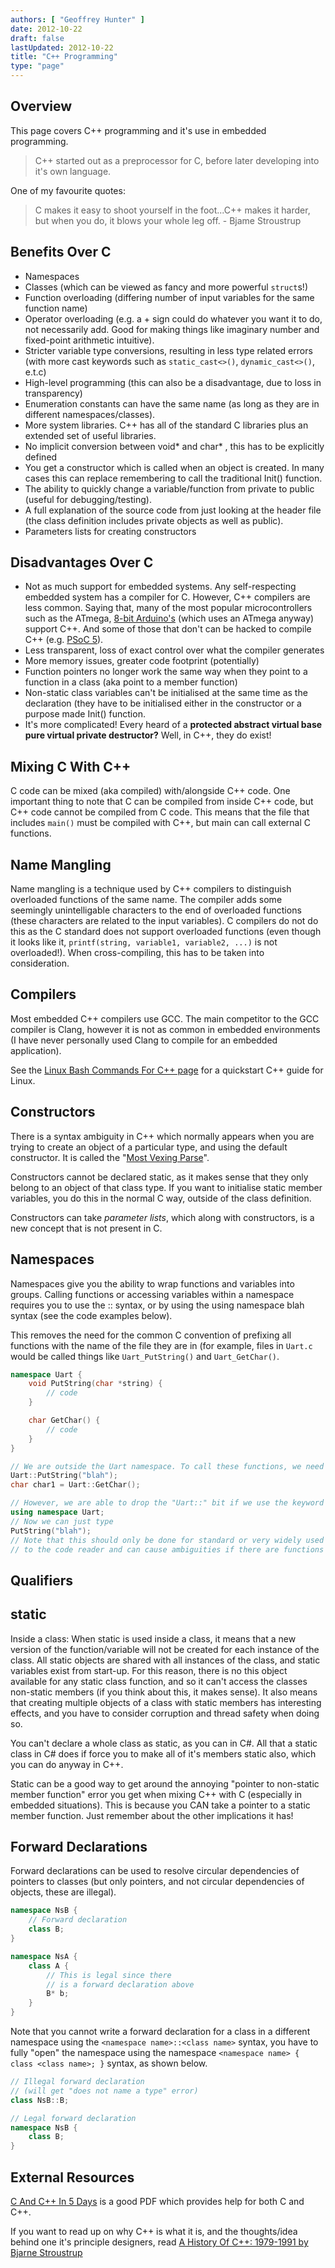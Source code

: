 ```yaml
---
authors: [ "Geoffrey Hunter" ]
date: 2012-10-22
draft: false
lastUpdated: 2012-10-22
title: "C++ Programming"
type: "page"
---
```



## Overview

This page covers C++ programming and it's use in embedded programming.

> C++ started out as a preprocessor for C, before later developing into it's own language.

One of my favourite quotes:

> C makes it easy to shoot yourself in the foot...C++ makes it harder, but when you do, it blows your whole leg off. - Bjame Stroustrup

## Benefits Over C

* Namespaces
* Classes (which can be viewed as fancy and more powerful `struct`s!)
* Function overloading (differing number of input variables for the same function name)
* Operator overloading (e.g. a + sign could do whatever you want it to do, not necessarily add. Good for making things like imaginary number and fixed-point arithmetic intuitive).
* Stricter variable type conversions, resulting in less type related errors (with more cast keywords such as `static_cast<>()`, `dynamic_cast<>()`, e.t.c)
* High-level programming (this can also be a disadvantage, due to loss in transparency)
* Enumeration constants can have the same name (as long as they are in different namespaces/classes).
* More system libraries. C++ has all of the standard C libraries plus an extended set of useful libraries.
* No implicit conversion between void* and char* , this has to be explicitly defined
* You get a constructor which is called when an object is created. In many cases this can replace remembering to call the traditional Init() function.
* The ability to quickly change a variable/function from private to public (useful for debugging/testing).
* A full explanation of the source code from just looking at the header file (the class definition includes private objects as well as public).
* Parameters lists for creating constructors

## Disadvantages Over C

* Not as much support for embedded systems. Any self-respecting embedded system has a compiler for C. However, C++ compilers are less common. Saying that, many of the most popular microcontrollers such as the ATmega, [8-bit Arduino's](/programming/microcontrollers/arduino) (which uses an ATmega anyway) support C++. And some of those that don't can be hacked to compile C++ (e.g. [PSoC 5](/programming/microcontrollers/psoc)).
* Less transparent, loss of exact control over what the compiler generates
* More memory issues, greater code footprint (potentially)
* Function pointers no longer work the same way when they point to a function in a class (aka point to a member function)
* Non-static class variables can't be initialised at the same time as the declaration (they have to be initialised either in the constructor or a purpose made Init() function.
* It's more complicated! Every heard of a **protected abstract virtual base pure virtual private destructor?** Well, in C++, they do exist!

## Mixing C With C++

C code can be mixed (aka compiled) with/alongside C++ code. One important thing to note that C can be compiled from inside C++ code, but C++ code cannot be compiled from C code. This means that the file that includes `main()` must be compiled with C++, but main can call external C functions.

## Name Mangling

Name mangling is a technique used by C++ compilers to distinguish overloaded functions of the same name. The compiler adds some seemingly unintelligable characters to the end of overloaded functions (these characters are related to the input variables). C compilers do not do this as the C standard does not support overloaded functions (even though it looks like it, `printf(string, variable1, variable2, ...)` is not overloaded!). When cross-compiling, this has to be taken into consideration.

## Compilers

Most embedded C++ compilers use GCC. The main competitor to the GCC compiler is Clang, however it is not as common in embedded environments (I have never personally used Clang to compile for an embedded application).

See the [Linux Bash Commands For C++ page](/programming/languages/c-plus-plus/linux-bash-commands-for-cpp/) for a quickstart C++ guide for Linux.

## Constructors

There is a syntax ambiguity in C++ which normally appears when you are trying to create an object of a particular type, and using the default constructor. It is called the "[Most Vexing Parse](http://en.wikipedia.org/wiki/Most_vexing_parse)".

Constructors cannot be declared static, as it makes sense that they only belong to an object of that class type. If you want to initialise static member variables, you do this in the normal C way, outside of the class definition.

Constructors can take _parameter lists_, which along with constructors, is a new concept that is not present in C.

## Namespaces

Namespaces give you the ability to wrap functions and variables into groups. Calling functions or accessing variables within a namespace requires you to use the :: syntax, or by using the using namespace blah syntax (see the code examples below).

This removes the need for the common C convention of prefixing all functions with the name of the file they are in (for example, files in `Uart.c` would be called things like `Uart_PutString()` and `Uart_GetChar()`.

```c++
namespace Uart {
    void PutString(char *string) {
        // code
    }

    char GetChar() {
        // code
    }
}

// We are outside the Uart namespace. To call these functions, we need to prepend the function calls with the namespace name and the `::` syntax
Uart::PutString("blah");
char char1 = Uart::GetChar();

// However, we are able to drop the "Uart::" bit if we use the keyword "using"
using namespace Uart;
// Now we can just type
PutString("blah");
// Note that this should only be done for standard or very widely used libraries, as it reduces the information
// to the code reader and can cause ambiguities if there are functions with the same name.
```

## Qualifiers

## static

Inside a class: When static is used inside a class, it means that a new version of the function/variable will not be created for each instance of the class. All static objects are shared with all instances of the class, and static variables exist from start-up. For this reason, there is no this object available for any static class function, and so it can't access the classes non-static members (if you think about this, it makes sense). It also means that creating multiple objects of a class with static members has interesting effects, and you have to consider corruption and thread safety when doing so.

You can't declare a whole class as static, as you can in C#. All that a static class in C# does if force you to make all of it's members static also, which you can do anyway in C++.

Static can be a good way to get around the annoying "pointer to non-static member function" error you get when mixing C++ with C (especially in embedded situations). This is because you CAN take a pointer to a static member function. Just remember about the other implications it has!

## Forward Declarations

Forward declarations can be used to resolve circular dependencies of pointers to classes (but only pointers, and not circular dependencies of objects, these are illegal).

```c++    
namespace NsB {
    // Forward declaration
    class B;
}

namespace NsA {
    class A {
        // This is legal since there
        // is a forward declaration above
        B* b;
    }
}
```

Note that you cannot write a forward declaration for a class in a different namespace using the `<namespace name>::<class name>` syntax, you have to fully "open" the namespace using the namespace `<namespace name> { class <class name>; }` syntax, as shown below.

```c++    
// Illegal forward declaration
// (will get "does not name a type" error)
class NsB::B;

// Legal forward declaration
namespace NsB {
    class B;
}
```

## External Resources

[C And C++ In 5 Days](http://itee.uq.edu.au/~comp3300/Resources/C_C++_notes.pdf) is a good PDF which provides help for both C and C++.

If you want to read up on why C++ is what it is, and the thoughts/idea behind one it's principle designers, read [A History Of C++: 1979-1991 by Bjarne Stroustrup](http://www.stroustrup.com/hopl2.pdf)
